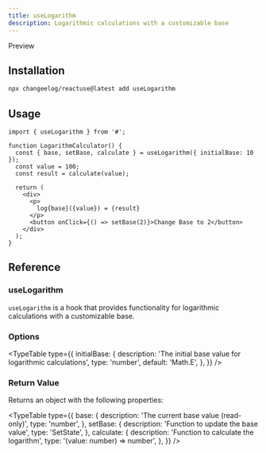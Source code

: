 ```yaml
---
title: useLogarithm
description: Logarithmic calculations with a customizable base
---
```


Preview

## Installation

```bash
npx changeelog/reactuse@latest add useLogarithm
```

## Usage

```tsx
import { useLogarithm } from '#';

function LogarithmCalculator() {
  const { base, setBase, calculate } = useLogarithm({ initialBase: 10 });
  const value = 100;
  const result = calculate(value);

  return (
    <div>
      <p>
        log{base}({value}) = {result}
      </p>
      <button onClick={() => setBase(2)}>Change Base to 2</button>
    </div>
  );
}
```

## Reference

### useLogarithm

`useLogarithm` is a hook that provides functionality for logarithmic calculations with a customizable base.

### Options

<TypeTable
  type={{
    initialBase: {
      description: 'The initial base value for logarithmic calculations',
      type: 'number',
      default: 'Math.E',
    },
  }}
/>

### Return Value

Returns an object with the following properties:

<TypeTable
  type={{
    base: {
      description: 'The current base value (read-only)',
      type: 'number',
    },
    setBase: {
      description: 'Function to update the base value',
      type: 'SetState',
    },
    calculate: {
      description: 'Function to calculate the logarithm',
      type: '(value: number) => number',
    },
  }}
/>

